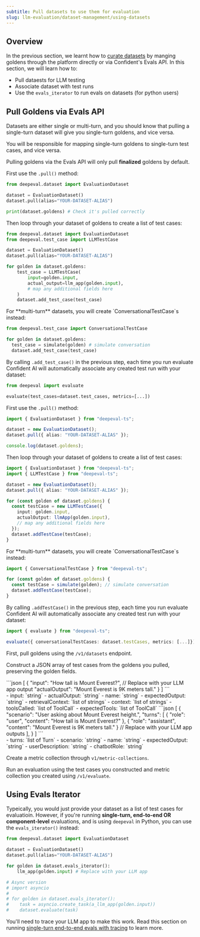 ```yaml
---
subtitle: Pull datasets to use them for evaluation
slug: llm-evaluation/dataset-management/using-datasets
---
```


## Overview

In the previous section, we learnt how to [curate datasets](/llm-evaluation/dataset-management/create-goldens) by manging goldens through the platform directly or via Confident's Evals API. In this section, we will learn how to:

- Pull dataests for LLM testing
- Associate dataset with test runs
- Use the `evals_iterator` to run evals on datasets (for python users)

## Pull Goldens via Evals API

Datasets are either single or multi-turn, and you should know that pulling a single-turn dataset will give you single-turn goldens, and vice versa.

<Note>
  You will be responsible for mapping single-turn goldens to single-turn test
  cases, and vice versa.
</Note>

Pulling goldens via the Evals API will only pull **finalized** goldens by default.

<Tabs>

<Tab title="Python" language="python">

<Steps>

<Step title="Pull goldens">

First use the `.pull()` method:

```python main.py
from deepeval.dataset import EvaluationDataset

dataset = EvaluationDataset()
dataset.pull(alias="YOUR-DATASET-ALIAS")

print(dataset.goldens) # Check it's pulled correctly
```

</Step>

<Step title="Construct test cases">

Then loop through your dataset of goldens to create a list of test cases:

```python main.py focus={7-13}
from deepeval.dataset import EvaluationDataset
from deepeval.test_case import LLMTestCase

dataset = EvaluationDataset()
dataset.pull(alias="YOUR-DATASET-ALIAS")

for golden in dataset.goldens:
    test_case = LLMTestCase(
        input=golden.input,
        actual_output=llm_app(golden.input),
        # map any additional fields here
    )
    dataset.add_test_case(test_case)
```

<Tip>
  For **multi-turn** datasets, you will create `ConversationalTestCase`s instead:

```python main.py
from deepeval.test_case import ConversationalTestCase

for golden in dataset.goldens:
  test_case = simulate(golden) # simulate conversation
  dataset.add_test_case(test_case)
```

</Tip>

</Step>

<Step title="Run an evaluation">

By calling `.add_test_case()` in the previous step, each time you run evaluate Confident AI will automatically associate any created test run with your dataset:

```python
from deepeval import evaluate

evaluate(test_cases=dataset.test_cases, metrics=[...])
```

</Step>

</Steps>

</Tab>
<Tab title="Typescript" language="typescript">

<Steps>

<Step title="Pull goldens">

First use the `.pull()` method:

```ts index.ts
import { EvaluationDataset } from "deepeval-ts";

dataset = new EvaluationDataset();
dataset.pull({ alias: "YOUR-DATASET-ALIAS" });

console.log(dataset.goldens);
```

</Step>

<Step title="Construct test cases">

Then loop through your dataset of goldens to create a list of test cases:

```ts index.ts focus={7-13}
import { EvaluationDataset } from "deepeval-ts";
import { LLMTestCase } from "deepeval-ts";

dataset = new EvaluationDataset();
dataset.pull({ alias: "YOUR-DATASET-ALIAS" });

for (const golden of dataset.goldens) {
  const testCase = new LLMTestCase({
    input: golden.input,
    actualOutput: llmApp(golden.input),
    // map any additional fields here
  });
  dataset.addTestCase(testCase);
}
```

<Tip>
  For **multi-turn** datasets, you will create `ConversationalTestCase`s instead:

```ts index.ts
import { ConversationalTestCase } from "deepeval-ts";

for (const golden of dataset.goldens) {
  const testCase = simulate(golden); // simulate conversation
  dataset.addTestCase(testCase);
}
```

</Tip>

</Step>

<Step title="Run an evaluation">

By calling `.addTestCase()` in the previous step, each time you run evaluate Confident AI will automatically associate any created test run with your dataset:

```ts
import { evaluate } from "deepeval-ts";

evaluate({ conversationalTestCases: dataset.testCases, metrics: [...]});
```

</Step>

</Steps>

</Tab>
<Tab title="curL" language="curl">

<Steps>

<Step title="Pull goldens">

First, pull goldens using the `/v1/datasets` endpoint.

<EndpointRequestSnippet
  endpoint="GET /v1/datasets/{alias}"
/>

</Step>

<Step title="Construct test cases">

Construct a JSON array of test cases from the goldens you pulled, preserving the golden fields.

<Tabs>
  <Tab title="Single-Turn">
    ```json
    [
      {
        "input": "How tall is Mount Everest?",
        // Replace with your LLM app output
        "actualOutput": "Mount Everest is 9K meters tall."
      }
    ]
    ```
    <Accordion title="Click here to see the parameters for creating a single-turn test case">
      <Card title="Parameters of `LLMTestCase`" href="/docs/api-reference/evaluation/evaluate-llm#request.body.llmTestCases">
      <br />
        - input: `string`
        - actualOutput: `string`
        - name: `string`
        - expectedOutput: `string`
        - retrievalContext: `list of strings`
        - context: `list of strings`
        - toolsCalled: `list of ToolCall`
        - expectedTools: `list of ToolCall`
      </Card>
    </Accordion>
  </Tab>
  <Tab title="Multi-Turn">
    ```json
    [
      {
        "scenario": "User asking about Mount Everest height.",
        "turns": [
          { "role": "user", "content": "How tall is Mount Everest?" },
          { "role": "assistant", "content": "Mount Everest is 9K meters tall." }
          // Replace with your LLM app outputs
        ],
      }
    ]
    ```
    <Accordion title="Click here to see the parameters for creating a multi-turn test case">
      <Card title="Parameters of `ConversationalTestCase`" href="/docs/api-reference/evaluation/evaluate-llm#request.body.conversationalTestCases">
      <br />
        - turns: `list of Turn`
        - scenario: `string`
        - name: `string`
        - expectedOutput: `string`
        - userDescription: `string`
        - chatbotRole: `string`
      </Card>
    </Accordion>
  </Tab>
</Tabs>

</Step>

<Step title="Create metric collection">

Create a metric collection through `v1/metric-collections`.

<EndpointRequestSnippet endpoint="POST /v1/metric-collections" />

</Step>

<Step title="Run an evaluation">

Run an evaluation using the test cases you constructed and metric collection you created using `/v1/evaluate`.

<EndpointRequestSnippet endpoint="POST /v1/evaluate" />

</Step>

</Steps>

</Tab>

</Tabs>

## Using Evals Iterator

Typeically, you would just provide your dataset as a list of test cases for evaluatioin. However, if you're running **single-turn, end-to-end OR component-level** evaluations, and is using `deepeval` in Python, you can use the `evals_iterator()` instead:

```python main.py
from deepeval.dataset import EvaluationDataset

dataset = EvaluationDataset()
dataset.pull(alias="YOUR-DATASET-ALIAS")

for golden in dataset.evals_iterator():
    llm_app(golden.input) # Replace with your LLM app

# Async version
# import asyncio
#
# for golden in dataset.evals_iterator():
#    task = asyncio.create_task(a_llm_app(golden.input))
#    dataset.evaluate(task)
```

You'll need to trace your LLM app to make this work. Read this section on running [single-turn end-to-end evals with tracing](/llm-evaluation/single-turn/end-to-end#llm-tracing-for-local-evals) to learn more.
